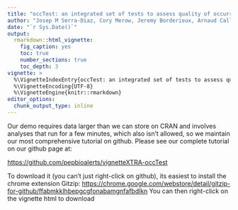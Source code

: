 ```yaml
---
title: "occTest: an integrated set of tests to assess quality of occurrence data in species distributions"
author: "Josep M Serra-Diaz, Cory Merow, Jeremy Borderieux, Arnaud Callebaut, Brian Maitner, A Callbaut"
date: "`r Sys.Date()`"
output:
  rmarkdown::html_vignette:
    fig_caption: yes
    toc: true
    number_sections: true
    toc_depth: 3
vignette: >
  %\VignetteIndexEntry{occTest: an integrated set of tests to assess quality of occurrence data in species distributions}
  %\VignetteEncoding{UTF-8}
  %\VignetteEngine{knitr::rmarkdown}
editor_options: 
  chunk_output_type: inline
---
```


Our demo requires data larger than we can store on CRAN and involves analyses that run for a few minutes, which also isn't allowed, so we maintain our most comprehensive tutorial on github. Please see our complete tutorial on our github page at:

[https://github.com/pepbioalerts/vignetteXTRA-occTest](https://github.com/pepbioalerts/vignetteXTRA-occTest)

To download it (you can't just right-click on github), its easiest to install the chrome extension Gitzip:
[https://chrome.google.com/webstore/detail/gitzip-for-github/ffabmkklhbepgcgfonabamgnfafbdlkn](https://chrome.google.com/webstore/detail/gitzip-for-github/ffabmkklhbepgcgfonabamgnfafbdlkn)
You can then right-click on the vignette html to download 

